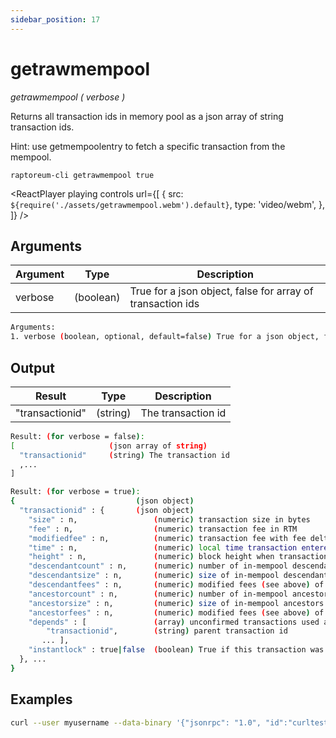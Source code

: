 ```yaml
---
sidebar_position: 17
---
```



# getrawmempool

_getrawmempool ( verbose )_

Returns all transaction ids in memory pool as a json array of string transaction ids.

Hint: use getmempoolentry to fetch a specific transaction from the mempool.

`raptoreum-cli getrawmempool true`

<ReactPlayer
  playing
  controls
  url={[
    {
      src: `${require('./assets/getrawmempool.webm').default}`,
      type: 'video/webm',
    },
  ]}
/>

## Arguments

| Argument | Type      | Description                                                |
| -------- | --------- | ---------------------------------------------------------- |
| verbose  | (boolean) | True for a json object, false for array of transaction ids |

```bash
Arguments:
1. verbose (boolean, optional, default=false) True for a json object, false for array of transaction ids
```

## Output

| Result          | Type     | Description        |
| --------------- | -------- | ------------------ |
| "transactionid" | (string) | The transaction id |

```bash
Result: (for verbose = false):
[                     (json array of string)
  "transactionid"     (string) The transaction id
  ,...
]

Result: (for verbose = true):
{                           (json object)
  "transactionid" : {       (json object)
    "size" : n,                 (numeric) transaction size in bytes
    "fee" : n,                  (numeric) transaction fee in RTM
    "modifiedfee" : n,          (numeric) transaction fee with fee deltas used for mining priority
    "time" : n,                 (numeric) local time transaction entered pool in seconds since 1 Jan 1970 GMT
    "height" : n,               (numeric) block height when transaction entered pool
    "descendantcount" : n,      (numeric) number of in-mempool descendant transactions (including this one)
    "descendantsize" : n,       (numeric) size of in-mempool descendants (including this one)
    "descendantfees" : n,       (numeric) modified fees (see above) of in-mempool descendants (including this one)
    "ancestorcount" : n,        (numeric) number of in-mempool ancestor transactions (including this one)
    "ancestorsize" : n,         (numeric) size of in-mempool ancestors (including this one)
    "ancestorfees" : n,         (numeric) modified fees (see above) of in-mempool ancestors (including this one)
    "depends" : [               (array) unconfirmed transactions used as inputs for this transaction
        "transactionid",        (string) parent transaction id
       ... ],
    "instantlock" : true|false  (boolean) True if this transaction was locked via InstantSend
  }, ...
}
```

## Examples

```bash
curl --user myusername --data-binary '{"jsonrpc": "1.0", "id":"curltest", "method": "getrawmempool", "params": [true] }' -H 'content-type: text/plain;' http://127.0.0.1:9998/
```
